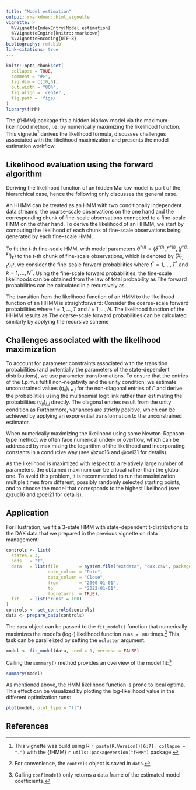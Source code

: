 ```yaml
---
title: "Model estimation"
output: rmarkdown::html_vignette
vignette: >
  %\VignetteIndexEntry{Model estimation}
  %\VignetteEngine{knitr::rmarkdown}
  %\VignetteEncoding{UTF-8}
bibliography: ref.bib
link-citations: true
---
```


<!-- 
Assignee: Timo (theory part), Lennart (application part)
Purpose: definition of likelihood, maximization of likelihood, challenges in the maximization, application in fHMM
--> 

```r
knitr::opts_chunk$set(
  collapse = TRUE,
  comment = "#>",
  fig.dim = c(10,6),
  out.width = "80%",
  fig.align = 'center',
  fig.path = 'figs/'
)
library(fHMM)
```

The {fHMM} package fits a hidden Markov model via the maximum-likelihood method, i.e. by numerically maximizing the likelihood function. This vignette^[This vignette was build using R `r paste(R.Version()[6:7], collapse = ".")` with the {fHMM} `r utils::packageVersion("fHMM")` package.] derives the likelihood formula, discusses challenges associated with the likelihood maximization and presents the model estimation workflow.

## Likelihood evaluation using the forward algorithm

Deriving the likelihood function of an hidden Markov model is part of the hierarchical case, hence the following only discusses the general case.

An HHMM can be treated as an HMM with two conditionally independent data streams; the coarse-scale observations on the one hand and the corresponding chunk of fine-scale observations connected to a fine-scale HMM on the other hand. To derive the likelihood of an HHMM, we start by computing the likelihood of each chunk of fine-scale observations being generated by each fine-scale HMM. 

To fit the $i$-th fine-scale HMM, with model parameters $\theta^{*(i)}=(\delta^{*(i)}, \Gamma^{*(i)},(f^{*(i,k)})_k)$ to the $t$-th chunk of fine-scale observations, which is denoted by $(X_{t,t^*})_{t^*}$, we consider the fine-scale forward probabilities 
\begin{align*}
\alpha^{*(i)}_{k,t^*}=f^{*(i)}(X^*_{t,1},\dots,X^*_{t,t^*}, S^*_{t,t^*}=k),
\end{align*}
where $t^*=1,\dots,T^*$ and $k=1,\dots,N^*$. Using the fine-scale forward probabilities, the fine-scale likelihoods can be obtained from the law of total probability as
\begin{align*}
\mathcal{L}^\text{HMM}(\theta^{*(i)}\mid (X^*_{t,t^*})_{t^*})=\sum_{k=1}^{N^*}\alpha^{*(i)}_{k,T^*}.
\end{align*}
The forward probabilities can be calculated in a recursively as
\begin{align*}
\alpha^{*(i)}_{k,1} &= \delta^{*(i)}_k f^{*(i,k)}(X^*_{t,1}), \\
\alpha^{*(i)}_{k,t^*} &= f^{*(i,k)}(X^*_{t,t^*})\sum_{j=1}^{N^*}\gamma^{*(i)}_{jk}\alpha^{*(i)}_{j,t^*-1}, \quad t^*=2,\dots,T^*.
\end{align*}

The transition from the likelihood function of an HMM to the likelihood function of an HHMM is straightforward: Consider the coarse-scale forward probabilities
\begin{align*}
\alpha_{i,t}=f(X_1,\dots,X_t,(X^*_{1,t^*})_{t^*},\dots,(X^*_{t,t^*})_{t^*}, S_t=i),
\end{align*}
where $t=1,\dots,T$ and $i=1,\dots,N$. The likelihood function of the HHMM results as
\begin{align*}
\mathcal{L}^\text{HHMM}(\theta,(\theta^{*(i)})_i\mid (X_t)_t,((X^*_{t,t^*})_{t^*})_t)=\sum_{i=1}^{N}\alpha_{i,T}.
\end{align*}
The coarse-scale forward probabilities can be calculated similarly by applying the recursive scheme
\begin{align*}
\alpha_{i,1} &= \delta_i \mathcal{L}^\text{HMM}(\theta^{*(i)}\mid (X^*_{1,t^*})_{t^*})f^{(i)}(X_1), \\
\alpha_{i,t} &= \mathcal{L}^\text{HMM}(\theta^{*(i)}\mid (X^*_{t,t^*})_{t^*}) f^{(i)}(X_t)\sum_{j=1}^{N}\gamma_{ji}\alpha_{j,t-1}, \quad t=2,\dots,T.
\end{align*}

## Challenges associated with the likelihood maximization

To account for parameter constraints associated with the transition probabilities (and potentially the parameters of the state-dependent distributions), we use parameter transformations. To ensure that the entries of the t.p.m.s fulfill non-negativity and the unity condition, we estimate unconstrained values $(\eta_{ij})_{i\neq j}$ for the non-diagonal entries of $\Gamma$ and derive the probabilities using the multinomial logit link
\begin{align*}
\gamma_{ij}=\frac{\exp[\eta_{ij}]}{1+\sum_{k\neq i}\exp[\eta_{ik}]},~i\neq j
\end{align*}
rather than estimating the probabilities $(\gamma_{ij})_{i,j}$ directly. The diagonal entries result from the unity condition as
\begin{align*}
\gamma_{ii}=1-\sum_{j\neq i}\gamma_{ij}.
\end{align*}
Furthermore, variances are strictly positive, which can be achieved by applying an exponential transformation to the unconstrained estimator.

When numerically maximizing the likelihood using some Newton-Raphson-type method, we often face numerical under- or overflow, which can be addressed by maximizing the logarithm of the likelihood and incorporating constants in a conducive way (see @zuc16 and @oel21 for details).

As the likelihood is maximized with respect to a relatively large number of parameters, the obtained maximum can be a local rather than the global one. To avoid this problem, it is recommended to run the maximization multiple times from different, possibly randomly selected starting points, and to choose the model that corresponds to the highest likelihood (see @zuc16 and @oel21 for details).

## Application

For illustration, we fit a 3-state HMM with state-dependent t-distributions to the DAX data that we prepared in the previous vignette on data management:

```r
controls <- list(
  states = 3,
  sdds   = "t",
  data   = list(file        = system.file("extdata", "dax.csv", package = "fHMM"),
                date_column = "Date",
                data_column = "Close",
                from        = "2000-01-01",
                to          = "2022-01-01",
                logreturns  = TRUE),
  fit    = list("runs" = 100)
)
controls <- set_controls(controls)
data <- prepare_data(controls)
```

The `data` object can be passed to the `fit_model()` function that numerically maximizes the model's (log-) likelihood function `runs = 100` times.^[For convenience, the `controls` object is saved in `data`.] This task can be parallelized by setting the `ncluster` argument.

```r
model <- fit_model(data, seed = 1, verbose = FALSE)
```

Calling the `summary()` method provides an overview of the model fit:^[Calling `coef(model)` only returns a data frame of the estimated model coefficients.]

```r
summary(model)
```

As mentioned above, the HMM likelihood function is prone to local optima. This effect can be visualized by plotting the log-likelihood value in the different optimization runs:

```r
plot(model, plot_type = "ll")
```

## References
